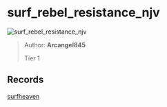 
# surf_rebel_resistance_njv

![surf_rebel_resistance_njv](https://raw.githubusercontent.com/Sayt123/SurfMapPics/Maps-and-bonuses/csgo/surf_rebel_resistance_njv.jpg)

> Author: **Arcangel845**
>
> Tier 1

## Records

[surfheaven](https://surfheaven.eu/map/surf_rebel_resistance_njv)
